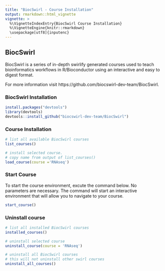 ```yaml
---
title: "BiocSwirl - Course Installation"
output: rmarkdown::html_vignette
vignette: >
  %\VignetteIndexEntry{BiocSwirl Course Installation}
  %\VignetteEngine{knitr::rmarkdown}
  \usepackage[utf8]{inputenc}
---
```



## BiocSwirl
BiocSwirl is a series of in-depth swirlify generated courses used to teach bioinformatics workflows in R/Bioconductor using an interactive and easy to digest format. 

For more information visit https://github.com/biocswirl-dev-team/BiocSwirl.

### BiocSwirl Installation
```r
install.packages("devtools")
library(devtools)
devtools::install_github("biocswirl-dev-team/BiocSwirl")
```


### Course Installation

```r
# list all available BiocSwirl courses
list_courses()

# install selected course. 
# copy name from output of list_courses()
load_course(course ='RNAseq')
```

### Start Course
To start the course environment, excute the command below. No parameters are necessary. The command will start an interactive environment that will allow you to navigate to your course.
```r
start_course()
```

### Uninstall course
```r
# list all installed BiocSwirl courses
installed_courses()

# uninstall selected course
uninstall_course(course = 'RNAseq')

# uninstall all BiocSwirl courses 
# this will not uninstall other swirl courses
uninstall_all_courses()
```

